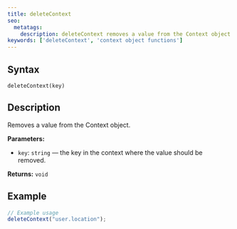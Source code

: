 ```yaml
---
title: deleteContext
seo:
  metatags:
    description: deleteContext removes a value from the Context object.
keywords: ['deleteContext', 'context object functions']
---
```


## Syntax

`deleteContext(key)`

## Description

Removes a value from the Context object.

**Parameters:**

- `key`: `string` — the key in the context where the value should be removed.

**Returns:** `void`

## Example

```js
// Example usage
deleteContext("user.location");
```